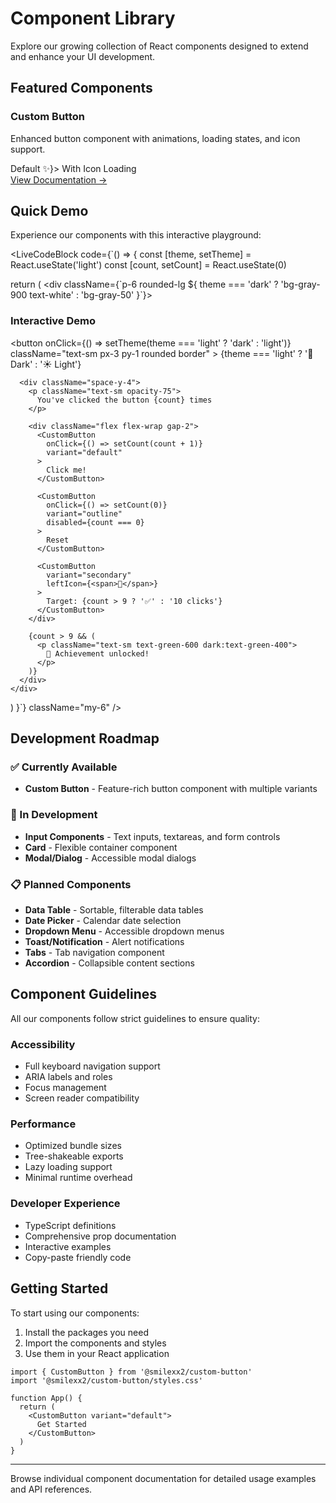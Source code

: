 # Component Library

Explore our growing collection of React components designed to extend and enhance your UI development.

## Featured Components

<div className="grid gap-4 mt-6">
  <div className="group relative overflow-hidden rounded-lg border p-6 hover:shadow-lg transition-shadow">
    <div className="absolute inset-0 bg-gradient-to-r from-blue-500/10 to-purple-500/10 opacity-0 group-hover:opacity-100 transition-opacity" />
    <h3 className="text-xl font-bold mb-2">Custom Button</h3>
    <p className="text-gray-600 dark:text-gray-400 mb-4">
      Enhanced button component with animations, loading states, and icon support.
    </p>
    <div className="flex items-center gap-3 mb-4">
      <CustomButton size="sm" variant="default">Default</CustomButton>
      <CustomButton size="sm" variant="outline" leftIcon={<span>✨</span>}>
        With Icon
      </CustomButton>
      <CustomButton size="sm" loading>
        Loading
      </CustomButton>
    </div>
    <a href="/components/button" className="text-blue-600 dark:text-blue-400 font-medium hover:underline">
      View Documentation →
    </a>
  </div>
</div>

## Quick Demo

Experience our components with this interactive playground:

<LiveCodeBlock
  code={`() => {
  const [theme, setTheme] = React.useState('light')
  const [count, setCount] = React.useState(0)
  
  return (
    <div className={\`p-6 rounded-lg \${
      theme === 'dark' ? 'bg-gray-900 text-white' : 'bg-gray-50'
    }\`}>
      <div className="flex justify-between items-center mb-6">
        <h3 className="text-lg font-semibold">Interactive Demo</h3>
        <button
          onClick={() => setTheme(theme === 'light' ? 'dark' : 'light')}
          className="text-sm px-3 py-1 rounded border"
        >
          {theme === 'light' ? '🌙 Dark' : '☀️ Light'}
        </button>
      </div>
      
      <div className="space-y-4">
        <p className="text-sm opacity-75">
          You've clicked the button {count} times
        </p>
        
        <div className="flex flex-wrap gap-2">
          <CustomButton 
            onClick={() => setCount(count + 1)}
            variant="default"
          >
            Click me!
          </CustomButton>
          
          <CustomButton 
            onClick={() => setCount(0)}
            variant="outline"
            disabled={count === 0}
          >
            Reset
          </CustomButton>
          
          <CustomButton 
            variant="secondary"
            leftIcon={<span>🎯</span>}
          >
            Target: {count > 9 ? '✅' : '10 clicks'}
          </CustomButton>
        </div>
        
        {count > 9 && (
          <p className="text-sm text-green-600 dark:text-green-400">
            🎉 Achievement unlocked!
          </p>
        )}
      </div>
    </div>
  )
}`}
  className="my-6"
/>

## Development Roadmap

### ✅ Currently Available
- **Custom Button** - Feature-rich button component with multiple variants

### 🚧 In Development
- **Input Components** - Text inputs, textareas, and form controls
- **Card** - Flexible container component
- **Modal/Dialog** - Accessible modal dialogs

### 📋 Planned Components
- **Data Table** - Sortable, filterable data tables
- **Date Picker** - Calendar date selection
- **Dropdown Menu** - Accessible dropdown menus
- **Toast/Notification** - Alert notifications
- **Tabs** - Tab navigation component
- **Accordion** - Collapsible content sections

## Component Guidelines

All our components follow strict guidelines to ensure quality:

### Accessibility
- Full keyboard navigation support
- ARIA labels and roles
- Focus management
- Screen reader compatibility

### Performance
- Optimized bundle sizes
- Tree-shakeable exports
- Lazy loading support
- Minimal runtime overhead

### Developer Experience
- TypeScript definitions
- Comprehensive prop documentation
- Interactive examples
- Copy-paste friendly code

## Getting Started

To start using our components:

1. Install the packages you need
2. Import the components and styles
3. Use them in your React application

```tsx
import { CustomButton } from '@smilexx2/custom-button'
import '@smilexx2/custom-button/styles.css'

function App() {
  return (
    <CustomButton variant="default">
      Get Started
    </CustomButton>
  )
}
```

---

Browse individual component documentation for detailed usage examples and API references.